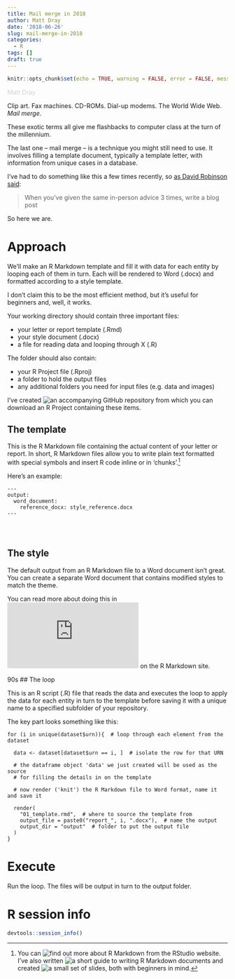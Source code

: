 ```yaml
---
title: Mail merge in 2018
author: Matt Dray
date: '2018-06-26'
slug: mail-merge-in-2018
categories:
  - R
tags: []
draft: true
---
```


```r
knitr::opts_chunk$set(echo = TRUE, warning = FALSE, error = FALSE, message = FALSE)
```

<span style="color:lightgray">Matt Dray</span>

Clip art. Fax machines. CD-ROMs. Dial-up modems. The World Wide Web. *Mail merge*.

These exotic terms all give me flashbacks to computer class at the turn of the millennium.

The last one -- mail merge -- is a technique you might still need to use. It involves filling a template document, typically a template letter, with information from unique cases in a database.

I've had to do something like this a few times recently, so [as David Robinson said](https://twitter.com/drob/status/928447584712253440):

> When you’ve given the same in-person advice 3 times, write a blog post

So here we are.

# Approach

We'll make an R Markdown template and fill it with data for each entity by looping each of them in turn. Each will be rendered to Word (.docx) and formatted according to a style template. 

I don't claim this to be the most efficient method, but it's useful for beginners and, well, it works.

Your working directory should contain three important files:

* your letter or report template (.Rmd)
* your style document (.docx)
* a file for reading data and looping through X (.R)

The folder should also contain:

* your R Project file (.Rproj)
* a folder to hold the output files
* any additional folders you need for input files (e.g. data and images)

I've created ![an accompanying GitHub repository](https://github.com/matt-dray/mail-merge-2018) from which you can download an R Project containing these items.

## The template

This is the R Markdown file containing the actual content of your letter or report. In short, R Markdown files allow you to write plain text formatted with special symbols and insert R code inline or in 'chunks'.[^1]

Here's an example:

```
---
output:  
  word_document:
    reference_docx: style_reference.docx
---




```

## The style

The default output from an R Markdown file to a Word document isn't great. You can create a separate Word document that contains modified styles to match the theme.

You can read more about doing this in ![Richard Layton's 'happy collaboration with Rmd to docx'](https://rmarkdown.rstudio.com/articles_docx.html) on the R Markdown site.

90s
## The loop

This is an R script (.R) file that reads the data and executes the loop to apply the data for each entity in turn to the template before saving it with a unique name to a specified subfolder of your repository.

The key part looks something like this:

```
for (i in unique(dataset$urn)){  # loop through each element from the dataset
 
  data <- dataset[dataset$urn == i, ]  # isolate the row for that URN
 
  # the dataframe object 'data' we just created will be used as the source
  # for filling the details in on the template
 
  # now render ('knit') the R Markdown file to Word format, name it and save it
 
  render(
    "01_template.rmd",  # where to source the template from
    output_file = paste0("report_", i, ".docx"),  # name the output
    output_dir = "output"  # folder to put the output file
  )
}
```

# Execute

Run the loop. The files will be output in turn to the output folder.

# R session info

```r
devtools::session_info()
```

[^1]: You can ![find out more about R Markdown](https://rmarkdown.rstudio.com/) from the RStudio website. I've also written ![a short guide to writing R Markdown documents](https://matt-dray.github.io/knitting-club/) and created ![a small set of slides](https://matt-dray.github.io/quick-rmd/#1), both with beginners in mind.